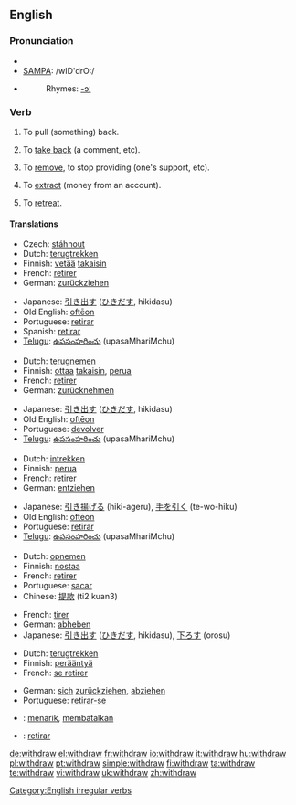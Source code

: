 ==English==

===Pronunciation===
* {{IPA|/wɪðˈdrɔː/, /wɪθ'dɻɑʊ/ , /wɪθdɹɔə/}}
* [[w:SAMPA|SAMPA]]: /wID'drO:/
* {{audio|en-us-withdraw.ogg|Audio (US)}}
*: Rhymes: [[Rhymes:English:-ɔː|-ɔː]]

===Verb===
{{en-verb|withdraws|withdrawing|withdrew|withdrawn}}

# {{transitive}} To pull (something) back.
# {{transitive}} To [[take back]] (a comment, etc).
# {{transitive}} To [[remove]], to stop providing (one's support, etc).
# {{transitive}} To [[extract]] (money from an account).
# {{intransitive}} To [[retreat]].

====Translations====
{{trans-top|pull back}}
* Czech: [[stáhnout]]
* Dutch: [[terugtrekken]]
* Finnish: [[vetää]] [[takaisin]]
* French: [[retirer]]
* German: [[zurückziehen]]
{{trans-mid}}
* Japanese: [[引き出す]] ([[ひきだす]], hikidasu)
* Old English: [[ofteon|oftēon]]
* Portuguese: [[retirar]]
* Spanish: [[retirar]]
* [[Telugu]]: [[ఉపసంహరించు]] (upasaMhariMchu)
{{trans-bottom}}

{{trans-top|take back}}
* Dutch: [[terugnemen]]
* Finnish: [[ottaa]] [[takaisin]], [[perua]]
* French: [[retirer]]
* German: [[zurücknehmen]]
{{trans-mid}}
* Japanese: [[引き出す]] ([[ひきだす]], hikidasu)
* Old English: [[ofteon|oftēon]]
* Portuguese: [[devolver]]
* [[Telugu]]: [[ఉపసంహరించు]] (upasaMhariMchu)
{{trans-bottom}}

{{trans-top|remove, stop providing}}
* Dutch: [[intrekken]]
* Finnish: [[perua]]
* French: [[retirer]]
* German: [[entziehen]]
{{trans-mid}}
* Japanese: [[引き揚げる]] (hiki-ageru), [[手を引く]] (te-wo-hiku)
* Old English: [[ofteon|oftēon]]
* Portuguese: [[retirar]]
* [[Telugu]]: [[ఉపసంహరించు]] (upasaMhariMchu)
{{trans-bottom}}

{{rfc-tsort|duplicate language: French}}
{{trans-top|extract (money from an account)}}
* Dutch: [[opnemen]]
* Finnish: [[nostaa]]
* French: [[retirer]]
* Portuguese: [[sacar]]
* Chinese: [[提款]] (ti2 kuan3)
{{trans-mid}}
* French: [[tirer]]
* German: [[abheben]]
* Japanese: [[引き出す]] ([[ひきだす]], hikidasu), [[下ろす]] (orosu)
{{trans-bottom}}

{{trans-top|retreat}}
* Dutch: [[terugtrekken]]
* Finnish: [[perääntyä]]
* French: [[se retirer]]
{{trans-mid}}
* German: [[sich]] [[zurückziehen]], [[abziehen]]
* Portuguese: [[retirar-se]]
{{trans-bottom}}

{{checktrans}}
* {{ttbc|Indonesian}}: [[tarik|menarik]], [[batal|membatalkan]]
* {{ttbc|Spanish}}: [[retirar]]

[[Category:English irregular verbs]]

[[de:withdraw]]
[[el:withdraw]]
[[fr:withdraw]]
[[io:withdraw]]
[[it:withdraw]]
[[hu:withdraw]]
[[pl:withdraw]]
[[pt:withdraw]]
[[simple:withdraw]]
[[fi:withdraw]]
[[ta:withdraw]]
[[te:withdraw]]
[[vi:withdraw]]
[[uk:withdraw]]
[[zh:withdraw]]